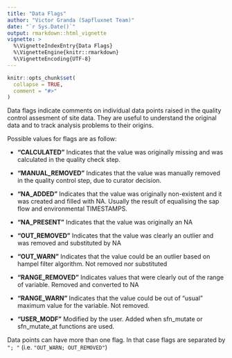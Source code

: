```yaml
---
title: "Data Flags"
author: "Victor Granda (Sapfluxnet Team)"
date: "`r Sys.Date()`"
output: rmarkdown::html_vignette
vignette: >
  %\VignetteIndexEntry{Data Flags}
  %\VignetteEngine{knitr::rmarkdown}
  %\VignetteEncoding{UTF-8}
---
```


```r
knitr::opts_chunk$set(
  collapse = TRUE,
  comment = "#>"
)
```

Data flags indicate comments on individual data points raised in the quality
control assesment of site data. They are useful to understand the original
data and to track analysis problems to their origins.  

Possible values for flags are as follow:

  + **"CALCULATED"** Indicates that the value was originally missing and was
    calculated in the quality check step.
  
  + **"MANUAL_REMOVED"** Indicates that the value was manually removed in the
    quality control step, due to curator decision.
  
  + **"NA_ADDED"** Indicates that the value was originally non-existent and it
    was created and filled with NA. Usually the result of equalising the sap
    flow and environmental TIMESTAMPS.
  
  + **"NA_PRESENT"** Indicates that the value was originally an NA

  + **"OUT_REMOVED"** Indicates that the value was clearly an outlier and was
    removed and substituted by NA
  
  + **"OUT_WARN"** Indicates that the value could be an outlier based on hampel
    filter algorithm. Not removed nor substituted
  
  + **"RANGE_REMOVED"** Indicates values that were clearly out of the range of
    variable. Removed and converted to NA
  
  + **"RANGE_WARN"** Indicates that the value could be out of "usual" maximum
    value for the variable. Not removed.
  
  + **"USER_MODF"** Modified by the user. Added when sfn_mutate or sfn_mutate_at
    functions are used.

Data points can have more than one flag. In that case flags are separated by
`"; "` (i.e. `"OUT_WARN; OUT_REMOVED"`)
